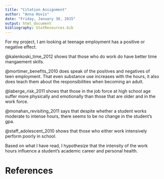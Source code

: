 ```yaml
---
title: "Citation Assignment"
author: "Anna Hovis"
date: "Friday, January 30, 2015"
output: html_document
bibliography: StatResources.bib
---
```


For my project, I am looking at teenage employment has a positive or negative effect.

@kalenkoski_time_2012 shows that those who do work do have better time mangaement skills.

@mortimer_benefits_2010 does speak of the positives and negatives of teen employment. That even substance use increases with the hours, it also does teach them about the responsibilities when becoming an adult.

@laberge_risk_2011 shows that those in the job force at high school age suffer more physically and emotionally than those that are older and in the work force.

@monahan_revisiting_2011 says that despite whether a student works moderate to intense hours, there seems to be no change in the student's gpa.

@staff_adolescent_2010 shows that those who either work intensively perform poorly in school.

Based on what I have read, I hypothesize that the intensity of the work hours influence a student's academic career and personal health.

# References



